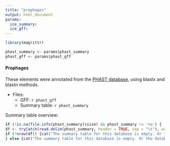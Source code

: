 ```yaml
---
title: "prophages"
output: html_document
params:
  ice_summary:
  ice_gff:
---
```

```r
library(magrittr)

phast_summary <- params$phast_summary
phast_gff <- params$phast_gff
```

#### Prophages

These elements were annotated from the [PHAST database](http://phast.wishartlab.com/Download.html), using blastx and blastn methods.

* Files:
    * GFF: ``r phast_gff``
    * Summary table: ``r phast_summary``

Summary table overview:

```r
if (!is.na(file.info(phast_summary)$size) && phast_summary != 'na') {
df <- tryCatch(read.delim(phast_summary, header = TRUE, sep = "\t"), warning = function(w) {df <- data.frame()}, error = function(w) {df <- data.frame()})
if (!nrow(df)) {cat("The summary table for this database is empty. Or the database was not used, or no element were found!")} else {df} 
} else {cat("The summary table for this database is empty. Or the database was not used, or no element were found!")}
```
